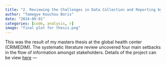 ```yaml
---
title: "2. Reviewing the Challenges in Data Collection and Reporting by Humanitarian Organizations in Armed Conflicts"
author: "Tamegye Kouchou Boris"
date: "2024-09-01"
categories: [code, analysis, r]
image: "final plot for thesis.png"
---
```


This was the result of my masters thesis at the global health center (CRIMEDIM). The systematic literature review uncovered four main setbacks in the flow of information amongst stakeholders. Details of the project can be view [here](https://github.com/borison365/Global-health-thesis){target="blank"} ---
